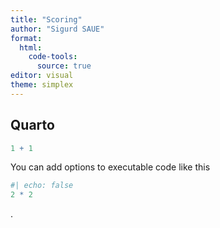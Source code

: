 ```yaml
---
title: "Scoring"
author: "Sigurd SAUE"
format: 
  html:
    code-tools:
      source: true
editor: visual
theme: simplex
---
```


## Quarto


```r
1 + 1
```

You can add options to executable code like this

```r
#| echo: false
2 * 2
```
.
